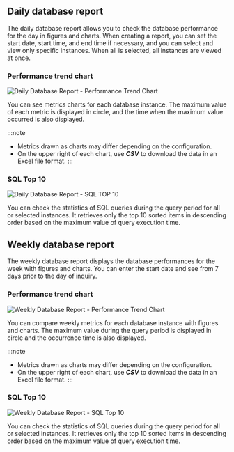## Daily database report

The daily database report allows you to check the database performance for the day in figures and charts. When creating a report, you can set the start date, start time, and end time if necessary, and you can select and view only specific instances. When all is selected, all instances are viewed at once.

### Performance trend chart

![Daily Database Report - Performance Trend Chart](/img/db_daily_report_01.png)

You can see metrics charts for each database instance. The maximum value of each metric is displayed in circle, and the time when the maximum value occurred is also displayed.

:::note

-   Metrics drawn as charts may differ depending on the configuration.
    <!-- 담당자 문의 Config ?? -->
-   On the upper right of each chart, use **_CSV_** to download the data in an Excel file format.
:::

### SQL Top 10

![Daily Database Report - SQL TOP 10](https://img.whatap.io/media/images/db_daily_report_02.png)

You can check the statistics of SQL queries during the query period for all or selected instances. It retrieves only the top 10 sorted items in descending order based on the maximum value of query execution time.

## Weekly database report

The weekly database report displays the database performances for the week with figures and charts. You can enter the start date and see from 7 days prior to the day of inquiry.

### Performance trend chart

![Weekly Database Report - Performance Trend Chart](/img/db_weekly_report_01.png)

You can compare weekly metrics for each database instance with figures and charts. The maximum value during the query period is displayed in circle and the occurrence time is also displayed.

:::note

-   Metrics drawn as charts may differ depending on the configuration.
    <!-- 담당자 문의 Config ?? -->
-   On the upper right of each chart, use **_CSV_** to download the data in an Excel file format.
:::

### SQL Top 10

![Weekly Database Report - SQL Top 10](/img/db_weekly_report_02.png)

You can check the statistics of SQL queries during the query period for all or selected instances. It retrieves only the top 10 sorted items in descending order based on the maximum value of query execution time.
